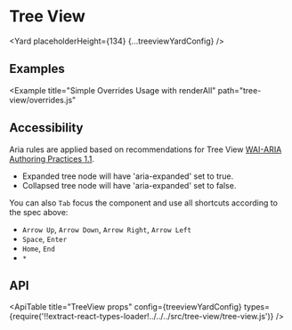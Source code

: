 <!--
Copyright (c) 2018-2020 Uber Technologies, Inc.

This source code is licensed under the MIT license found in the
LICENSE file in the root directory of this source tree.
-->






# Tree View

<UnstableWarning />

<Yard placeholderHeight={134} {...treeviewYardConfig} />

## Examples

<Example title="Basic Tree View Usage" path="tree-view/basic.js">
  <TreeViewBasic />
</Example>

<Example title="Custom labels Usage" path="tree-view/custom-label.js">
  <CustomLabelledTreeView />
</Example>

<Example
  title="Simple Overrides Usage with renderAll"
  path="tree-view/overrides.js"
>
  <TreeViewOverrides />
</Example>

<Example title="Advanced Overrides Usage" path="tree-view/label-overrides.js">
  <TreeViewLabelOverrides />
</Example>

<Example title="Single Expanded Node" path="tree-view/single-expanded.js">
  <SingleExpanded />
</Example>

<Example title="Uncontrolled Tree View Usage" path="tree-view/uncontrolled.js">
  <TreeViewUncontrolled />
</Example>

## Accessibility

Aria rules are applied based on recommendations for Tree View [WAI-ARIA Authoring Practices 1.1](https://www.w3.org/TR/wai-aria-practices/#TreeView).

- Expanded tree node will have 'aria-expanded' set to true.
- Collapsed tree node will have 'aria-expanded' set to false.

You can also `Tab` focus the component and use all shortcuts according to the spec above:

- `Arrow Up`, `Arrow Down`, `Arrow Right`, `Arrow Left`
- `Space`, `Enter`
- `Home`, `End`
- `*`

## API

<ApiTable
  title="TreeView props"
  config={treeviewYardConfig}
  types={require('!!extract-react-types-loader!../../../src/tree-view/tree-view.js')}
/>

<Exports
  component={TreeViewExports}
  title="Tree View exports"
  path="baseui/tree-view"
/>
